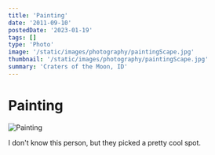 ```yaml
---
title: 'Painting'
date: '2011-09-10'
postedDate: '2023-01-19'
tags: []
type: 'Photo'
image: '/static/images/photography/paintingScape.jpg'
thumbnail: '/static/images/photography/paintingScape.jpg'
summary: 'Craters of the Moon, ID'
---
```


# Painting

![Painting](/static/images/photography/paintingScape.jpg)

I don't know this person, but they picked a pretty cool spot.